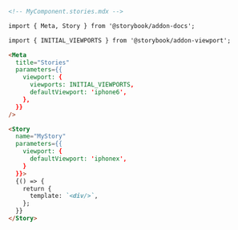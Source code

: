 ```md
<!-- MyComponent.stories.mdx -->

import { Meta, Story } from '@storybook/addon-docs';

import { INITIAL_VIEWPORTS } from '@storybook/addon-viewport';

<Meta
  title="Stories"
  parameters={{
    viewport: {
      viewports: INITIAL_VIEWPORTS,
      defaultViewport: 'iphone6',
    },
  }}
/>

<Story
  name="MyStory"
  parameters={{
    viewport: {
      defaultViewport: 'iphonex',
    }
  }}>
  {() => {
    return {
      template: `<div/>`,
    };
  }}
</Story>
```